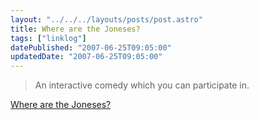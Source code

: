 ```yaml
---
layout: "../../../layouts/posts/post.astro"
title: Where are the Joneses?
tags: ["linklog"]
datePublished: "2007-06-25T09:05:00"
updatedDate: "2007-06-25T09:05:00"
---
```


> An interactive comedy which you can participate in.

[Where are the Joneses?](http://www.wherearethejoneses.com/)
